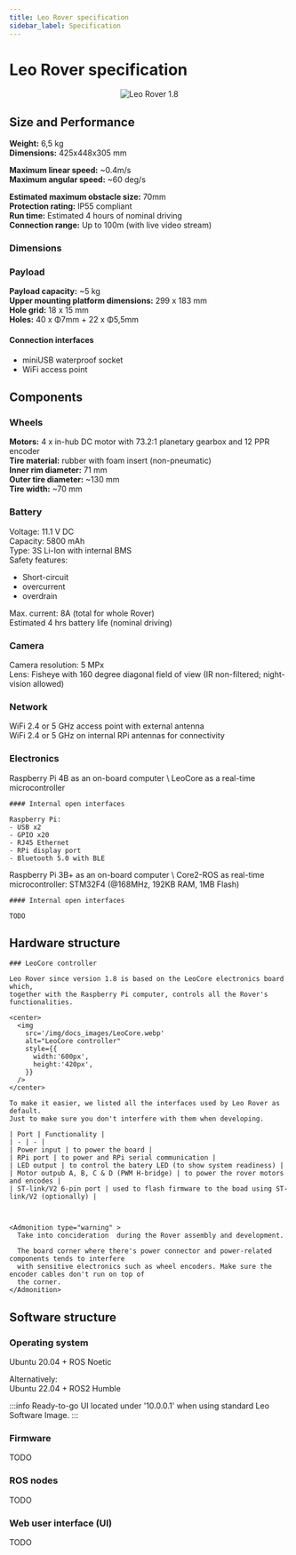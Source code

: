 ```yaml
---
title: Leo Rover specification
sidebar_label: Specification
---
```



# Leo Rover specification
<center>
  <img 
    src='/img/website_images/leo-rover.webp'
    alt="Leo Rover 1.8"
    style={{
      width:'500px',
      height:'350px',
      'object-fit':'cover',
      'object-position':'50% 70%',
    }}
  />
</center>

## Size and Performance

**Weight:** 6,5 kg \
**Dimensions:** 425x448x305 mm 

**Maximum linear speed:** ~0.4m/s \
**Maximum angular speed:** ~60 deg/s

**Estimated maximum obstacle size:** 70mm \
**Protection rating:** IP55 compliant \
**Run time:** Estimated 4 hours of nominal driving \
**Connection range:** Up to 100m (with live video stream)

### Dimensions

<center>
  <ThemedImage 
    alt="Leo Rover Dimensions"
    sources={{
      light: useBaseUrl('/img/docs_images/leo-rover_dimensions-black.webp'),
      dark: useBaseUrl('/img/docs_images/leo-rover_dimensions-white.webp'),
    }}
    width='600px'
    height='1008px'
  />
</center>

### Payload

**Payload capacity:** ~5 kg \
**Upper mounting platform dimensions:** 299 x 183 mm \
**Hole grid:** 18 x 15 mm \
**Holes:** 40 x Φ7mm + 22 x Φ5,5mm

#### Connection interfaces

- miniUSB waterproof socket 
- WiFi access point

## Components

### Wheels

**Motors:** 4 x in-hub DC motor with 73.2:1 planetary gearbox and 12 PPR encoder \
**Tire material:** rubber with foam insert (non-pneumatic) \
**Inner rim diameter:** 71 mm \
**Outer tire diameter:** ~130 mm \
**Tire width:** ~70 mm 

### Battery

Voltage: 11.1 V DC \
Capacity: 5800 mAh \
Type: 3S Li-Ion with internal BMS \
Safety features: 
- Short-circuit
- overcurrent
- overdrain 

Max. current: 8A (total for whole Rover) \
Estimated 4 hrs battery life (nominal driving)

### Camera

Camera resolution: 5 MPx \
Lens: Fisheye with 160 degree diagonal field of view (IR non-filtered; night-vision allowed)

### Network 

WiFi 2.4 or 5 GHz access point with external antenna \
WiFi 2.4 or 5 GHz on internal RPi antennas for connectivity

### Electronics

<Tabs groupId="leo-rover-version">
  <TabItem value='leo-1.8' label='Leo Rover v1.8'>
    Raspberry Pi 4B as an on-board computer \
    LeoCore as a real-time microcontroller

    #### Internal open interfaces 

    Raspberry Pi:
    - USB x2
    - GPIO x20
    - RJ45 Ethernet
    - RPi display port
    - Bluetooth 5.0 with BLE

  </TabItem>
  <TabItem value='leo-pre1.8' label='Leo Rover < v1.8'>
    Raspberry Pi 3B+ as an on-board computer \
    Core2-ROS as real-time microcontroller: STM32F4 (@168MHz, 192KB RAM, 1MB Flash)

    #### Internal open interfaces 

    TODO
  </TabItem>
</Tabs>

## Hardware structure

<Tabs groupId="leo-rover-version">
  <TabItem value='leo-1.8' label='Leo Rover v1.8'>
    <center>
      <ThemedImage 
        alt="Leo Rover 1.8 hardware diagram"
        sources={{
        light: useBaseUrl('/img/docs_images/leo-rover-v1.8_hardware-diagram_black.webp'),
        dark: useBaseUrl('/img/docs_images/leo-rover-v1.8_hardware-diagram_white.webp'),
      }}
      width='800px'
      height='484px'
      loading='eager'
      />
    </center>

    ### LeoCore controller

    Leo Rover since version 1.8 is based on the LeoCore electronics board which,
    together with the Raspberry Pi computer, controls all the Rover's functionalities.

    <center>
      <img 
        src='/img/docs_images/LeoCore.webp'
        alt="LeoCore controller"
        style={{
          width:'600px',
          height:'420px',
        }}
      />
    </center>

    To make it easier, we listed all the interfaces used by Leo Rover as default.
    Just to make sure you don't interfere with them when developing.

    | Port | Functionality |
    | - | - |
    | Power input | to power the board |
    | RPi port | to power and RPi serial communication |
    | LED output | to control the batery LED (to show system readiness) | 
    | Motor outpub A, B, C & D (PWM H-bridge) | to power the rover motors and encodes |
    | ST-link/V2 6-pin port | used to flash firmware to the boad using ST-link/V2 (optionally) |



    <Admonition type="warning" >
      Take into concideration  during the Rover assembly and development.

      The board corner where there's power connector and power-related components tends to interfere
      with sensitive electronics such as wheel encoders. Make sure the encoder cables don't run on top of
      the corner.
    </Admonition>
  </TabItem>
  <TabItem value='leo-pre1.8' label='Leo Rover < v1.8'>
    <center>
      <ThemedImage 
        alt="Leo Rover pre1.8 hardware diagram"
        sources={{
        light: useBaseUrl('/img/docs_images/leo-rover-pre1.8_hardware-diagram_black.webp'),
        dark: useBaseUrl('/img/docs_images/leo-rover-pre1.8_hardware-diagram_white.webp'),
      }}
      width='800px'
      height='575px'
      />
    </center>
  </TabItem>
</Tabs>

## Software structure

<Tabs groupId="leo-rover-version">
  <TabItem value='leo-1.8' label='Leo Rover v1.8'>
    <center>
      <ThemedImage 
        alt="Leo Rover 1.8 software diagram"
        sources={{
        light: useBaseUrl('/img/docs_images/leo-rover-v1.8_software-diagram_black.webp'),
        dark: useBaseUrl('/img/docs_images/leo-rover-v1.8_software-diagram_white.webp'),
      }}
      width='800px'
      height='366px'
      />
    </center>
  </TabItem>
  <TabItem value='leo-pre1.8' label='Leo Rover < v1.8'>
    <center>
      <ThemedImage 
        alt="Leo Rover pre1.8 software diagram"
        sources={{
        light: useBaseUrl('/img/docs_images/leo-rover-pre1.8_software-diagram_black.webp'),
        dark: useBaseUrl('/img/docs_images/leo-rover-pre1.8_software-diagram_white.webp'),
      }}
      width='800px'
      height='353px'
      />
    </center>
  </TabItem>
</Tabs>

### Operating system

Ubuntu 20.04 + ROS Noetic

Alternatively: \
Ubuntu 22.04 + ROS2 Humble

:::info
Ready-to-go UI located under '10.0.0.1' when using standard Leo Software Image.
:::

### Firmware

TODO

### ROS nodes

TODO

### Web user interface (UI)

TODO

